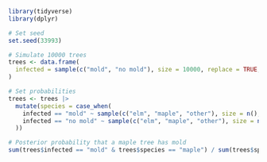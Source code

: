 ```r
library(tidyverse)
library(dplyr)
```

```r
# Set seed
set.seed(33993)

# Simulate 10000 trees
trees <- data.frame(
  infected = sample(c("mold", "no mold"), size = 10000, replace = TRUE, prob = c(0.18, 0.82))
)

# Set probabilities
trees <- trees |>
  mutate(species = case_when(
    infected == "mold" ~ sample(c("elm", "maple", "other"), size = n(), replace = TRUE, prob = c(0.15, 0.80, 0.05)),
    infected == "no mold" ~ sample(c("elm", "maple", "other"), size = n(), replace = TRUE, prob = c(0.20, 0.10, 0.70))
  ))

# Posterior probability that a maple tree has mold
sum(trees$infected == "mold" & trees$species == "maple") / sum(trees$species == "maple")
```



